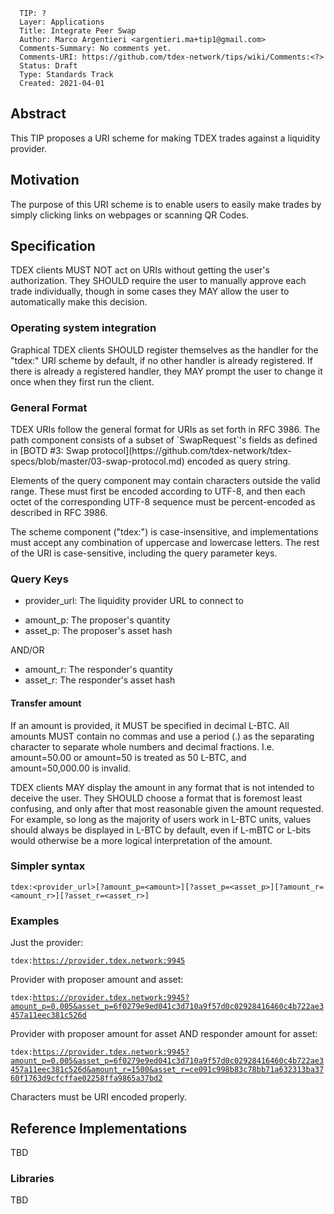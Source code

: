 <pre>
  TIP: ?
  Layer: Applications
  Title: Integrate Peer Swap
  Author: Marco Argentieri <argentieri.ma+tip1@gmail.com>
  Comments-Summary: No comments yet.
  Comments-URI: https://github.com/tdex-network/tips/wiki/Comments:<?>
  Status: Draft
  Type: Standards Track
  Created: 2021-04-01
</pre>


==Abstract==
This TIP proposes a URI scheme for making TDEX trades against a liquidity provider.

==Motivation==
The purpose of this URI scheme is to enable users to easily make trades by simply clicking links on webpages or scanning QR Codes.

==Specification==


TDEX clients MUST NOT act on URIs without getting the user's authorization.
They SHOULD require the user to manually approve each trade individually, though in some cases they MAY allow the user to automatically make this decision.

=== Operating system integration ===
Graphical TDEX clients SHOULD register themselves as the handler for the "tdex:" URI scheme by default, if no other handler is already registered. If there is already a registered handler, they MAY prompt the user to change it once when they first run the client.

=== General Format ===

TDEX URIs follow the general format for URIs as set forth in RFC 3986. The path component consists of a subset of `SwapRequest`'s fields as defined in [BOTD #3: Swap protocol](https://github.com/tdex-network/tdex-specs/blob/master/03-swap-protocol.md) encoded as query string.

Elements of the query component may contain characters outside the valid range. These must first be encoded according to UTF-8, and then each octet of the corresponding UTF-8 sequence must be percent-encoded as described in RFC 3986.

The scheme component ("tdex:") is case-insensitive, and implementations must accept any combination of uppercase and lowercase letters. The rest of the URI is case-sensitive, including the query parameter keys.

=== Query Keys ===

*provider_url: The liquidity provider URL to connect to

*amount_p: The proposer's quantity
*asset_p: The proposer's asset hash

AND/OR

*amount_r: The responder's quantity
*asset_r: The responder's asset hash


==== Transfer amount ====

If an amount is provided, it MUST be specified in decimal L-BTC.
All amounts MUST contain no commas and use a period (.) as the separating character to separate whole numbers and decimal fractions.
I.e. amount=50.00 or amount=50 is treated as 50 L-BTC, and amount=50,000.00 is invalid.

TDEX clients MAY display the amount in any format that is not intended to deceive the user.
They SHOULD choose a format that is foremost least confusing, and only after that most reasonable given the amount requested.
For example, so long as the majority of users work in L-BTC units, values should always be displayed in L-BTC by default, even if L-mBTC or L-bits would otherwise be a more logical interpretation of the amount.


=== Simpler syntax ===

 <nowiki>tdex:<provider_url>[?amount_p=<amount>][?asset_p=<asset_p>][?amount_r=<amount_r>][?asset_r=<asset_r>]</nowiki>

=== Examples ===

Just the provider:
 tdex:https://provider.tdex.network:9945

Provider with proposer amount and asset:
 tdex:https://provider.tdex.network:9945?amount_p=0.005&asset_p=6f0279e9ed041c3d710a9f57d0c02928416460c4b722ae3457a11eec381c526d 

Provider with proposer amount for asset AND responder amount for asset:
 tdex:https://provider.tdex.network:9945?amount_p=0.005&asset_p=6f0279e9ed041c3d710a9f57d0c02928416460c4b722ae3457a11eec381c526d&amount_r=1500&asset_r=ce091c998b83c78bb71a632313ba3760f1763d9cfcffae02258ffa9865a37bd2

Characters must be URI encoded properly.

== Reference Implementations ==
TBD

=== Libraries ===
TBD
